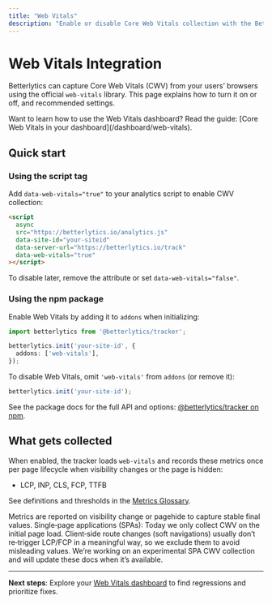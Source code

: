 ```yaml
---
title: "Web Vitals"
description: "Enable or disable Core Web Vitals collection with the Betterlytics tracker. Learn configuration options and best practices."
---
```



# Web Vitals Integration

Betterlytics can capture Core Web Vitals (CWV) from your users’ browsers using the official `web-vitals` library. This page explains how to turn it on or off, and recommended settings.

<Callout type="info">
Want to learn how to use the Web Vitals dashboard? Read the guide: [Core Web Vitals in your dashboard](/dashboard/web-vitals).
</Callout>

## Quick start

### Using the script tag

Add `data-web-vitals="true"` to your analytics script to enable CWV collection:

```html
<script
  async
  src="https://betterlytics.io/analytics.js"
  data-site-id="your-siteid"
  data-server-url="https://betterlytics.io/track"
  data-web-vitals="true"
></script>
```

To disable later, remove the attribute or set `data-web-vitals="false"`.

### Using the npm package

Enable Web Vitals by adding it to `addons` when initializing:

```ts
import betterlytics from '@betterlytics/tracker';

betterlytics.init('your-site-id', {
  addons: ['web-vitals'],
});
```

To disable Web Vitals, omit `'web-vitals'` from `addons` (or remove it):

```ts
betterlytics.init('your-site-id');
```

See the package docs for the full API and options: [@betterlytics/tracker on npm](https://www.npmjs.com/package/@betterlytics/tracker).

## What gets collected

When enabled, the tracker loads `web-vitals` and records these metrics once per page lifecycle when visibility changes or the page is hidden:

- LCP, INP, CLS, FCP, TTFB

See definitions and thresholds in the [Metrics Glossary](/dashboard/metrics-glossary#core-web-vitals).

<Callout type="info">
Metrics are reported on visibility change or pagehide to capture stable final values.
</Callout>

<Callout type="warning">
Single‑page applications (SPAs): Today we only collect CWV on the initial page load. Client‑side route changes (soft navigations) usually don’t re‑trigger LCP/FCP in a meaningful way, so we exclude them to avoid misleading values. We’re working on an experimental SPA CWV collection and will update these docs when it’s available.
</Callout>

---

**Next steps**: Explore your [Web Vitals dashboard](/dashboard/web-vitals) to find regressions and prioritize fixes.